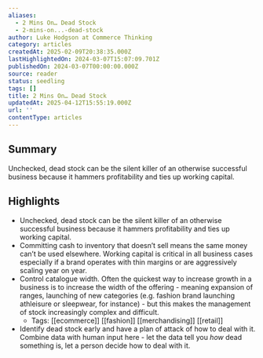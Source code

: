 ```yaml
---
aliases:
  - 2 Mins On… Dead Stock
  - 2-mins-on...-dead-stock
author: Luke Hodgson at Commerce Thinking
category: articles
createdAt: 2025-02-09T20:38:35.000Z
lastHighlightedOn: 2024-03-07T15:07:09.701Z
publishedOn: 2024-03-07T00:00:00.000Z
source: reader
status: seedling
tags: []
title: 2 Mins On… Dead Stock
updatedAt: 2025-04-12T15:55:19.000Z
url: ''
contentType: articles
---
```

## Summary

Unchecked, dead stock can be the silent killer of an otherwise successful business because it hammers profitability and ties up working capital.

## Highlights

- Unchecked, dead stock can be the silent killer of an otherwise successful business because it hammers profitability and ties up working capital.
- Committing cash to inventory that doesn’t sell means the same money can’t be used elsewhere. Working capital is critical in all business cases especially if a brand operates with thin margins or are aggressively scaling year on year.
- Control catalogue width. Often the quickest way to increase growth in a business is to increase the width of the offering - meaning expansion of ranges, launching of new categories (e.g. fashion brand launching athleisure or sleepwear, for instance) - but this makes the management of stock increasingly complex and difficult.
    - Tags: [[ecommerce]] [[fashion]] [[merchandising]] [[retail]]
- Identify dead stock early and have a plan of attack of how to deal with it. Combine data with human input here - let the data tell you _how_ dead something is, let a person decide how to deal with it.
